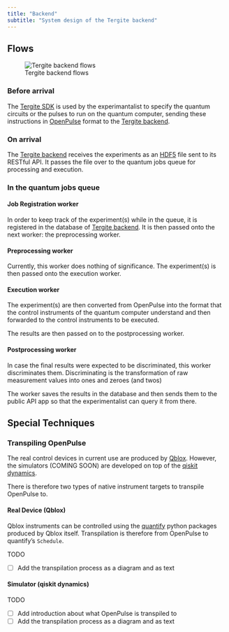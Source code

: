 ```yaml
---
title: "Backend"
subtitle: "System design of the Tergite backend"
---
```


## Flows

![Tergite backend flows](../../assets/img/developer/system_design/2_backend/tergite-backend-flows.svg)


### Before arrival 

The [Tergite SDK](https://github.com/tergite/tergite) is used by the experimantalist to specify the 
quantum circuits or the pulses to run on the quantum computer, sending these instructions 
in [OpenPulse](https://arxiv.org/abs/1809.03452) format to the [Tergite backend](https://github.com/tergite/tergite-backend).

### On arrival

The [Tergite backend](https://github.com/tergite/tergite-backend) receives the experiments as an
[HDF5](https://docs.hdfgroup.org/hdf5/v1_14/_intro_h_d_f5.html) file sent to its RESTful API.
It passes the file over to the quantum jobs queue for processing and execution.

### In the quantum jobs queue

#### Job Registration worker

In order to keep track of the experiment(s) while in the queue, it is registered in the database of 
[Tergite backend](https://github.com/tergite/tergite-backend).
It is then passed onto the next worker: the preprocessing worker.

#### Preprocessing worker

Currently, this worker does nothing of significance.
The experiment(s) is then passed onto the execution worker.

#### Execution worker

The experiment(s) are then converted from OpenPulse into the format that the control instruments of the
quantum computer understand and then forwarded to the control instruments to be executed.

The results are then passed on to the postprocessing worker.

#### Postprocessing worker

In case the final results were expected to be discriminated, this worker discriminates them.
Discriminating is the transformation of raw measurement values into ones and zeroes (and twos)

The worker saves the results in the database and then sends them to the public API app so 
that the experimentalist can query it from there.


## Special Techniques

### Transpiling OpenPulse

The real control devices in current use are produced by [Qblox](https://www.qblox.com/).
However, the simulators (COMING SOON) are developed on top of the 
[qiskit dynamics](https://qiskit-community.github.io/qiskit-dynamics/).

There is therefore two types of native instrument targets to transpile OpenPulse to.

#### Real Device (Qblox)

Qblox instruments can be controlled using the [quantify](https://quantify-os.org/) python 
packages produced by Qblox itself. Transpilation is therefore from OpenPulse to quantify's `Schedule`.

TODO

- [ ] Add the transpilation process as a diagram and as text

#### Simulator (qiskit dynamics)

TODO

- [ ] Add introduction about what OpenPulse is transpiled to
- [ ] Add the transpilation process as a diagram and as text
